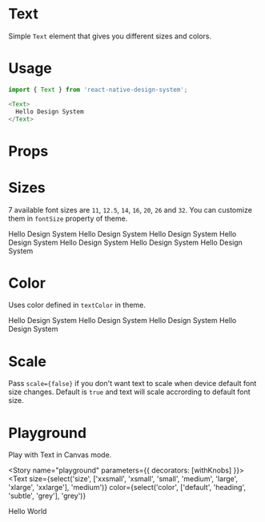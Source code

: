 
<Meta title="Design System|Text" component={Text} />

# Text
Simple `Text` element that gives you different sizes and colors.

# Usage
```js
import { Text } from 'react-native-design-system';

<Text>
  Hello Design System
</Text>
```

# Props
<Props of={Text} />

# Sizes
7 available font sizes are `11`, `12.5`, `14`, `16`, `20`, `26` and `32`. You can customize them in `fontSize` property of theme.

<Preview>
  <Story name="sizes">
    <Stack>
      <Text size="xxlarge">
        Hello Design System
      </Text>
      <Text size="xlarge">
        Hello Design System
      </Text>
      <Text size="large">
        Hello Design System
      </Text>
      <Text size="medium">
        Hello Design System
      </Text>
      <Text size="small">
        Hello Design System
      </Text>
      <Text size="xsmall">
        Hello Design System
      </Text>
      <Text size="xxsmall">
        Hello Design System
      </Text>
    </Stack>
  </Story>
</Preview>

# Color
Uses color defined in `textColor` in theme.

<Preview>
  <Story name="color">
     <Stack>
      <Text color="default">
        Hello Design System
      </Text>
      <Text color="heading">
        Hello Design System
      </Text>
      <Text color="subtle" >
        Hello Design System
      </Text>
      <Text color="grey">
        Hello Design System
      </Text>
    </Stack>
  </Story>
</Preview>

# Scale
Pass `scale={false}` if you don't want text to scale when device default font size changes. Default is `true` and text will scale accrording to default font size.

# Playground
Play with Text in Canvas mode.

<Story name="playground" parameters={{ decorators: [withKnobs] }}>
  <Text
    size={select('size', ['xxsmall', 'xsmall', 'small', 'medium', 'large', 'xlarge', 'xxlarge'], 'medium')}
    color={select('color', ['default', 'heading', 'subtle', 'grey'], 'grey')}
  >
  Hello World
  </Text>
</Story>